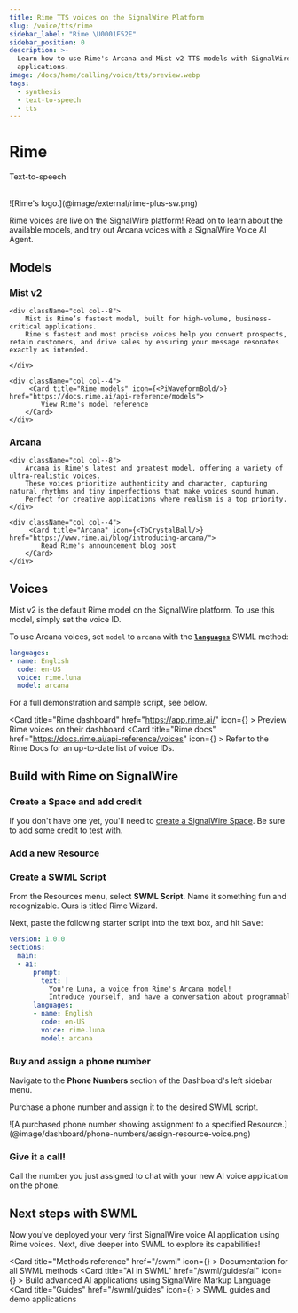 ```yaml
---
title: Rime TTS voices on the SignalWire Platform
slug: /voice/tts/rime
sidebar_label: "Rime \U0001F52E"
sidebar_position: 0
description: >-
  Learn how to use Rime's Arcana and Mist v2 TTS models with SignalWire AI Voice
  applications.
image: /docs/home/calling/voice/tts/preview.webp
tags:
  - synthesis
  - text-to-speech
  - tts
---
```


# Rime

<Subtitle>Text-to-speech</Subtitle><br/><br/>


<Frame>
    ![Rime's logo.](@image/external/rime-plus-sw.png)
</Frame>

Rime voices are live on the SignalWire platform! 
Read on to learn about the available models, and 
try out Arcana voices with a SignalWire Voice AI Agent.

## Models

### Mist v2

<div className="row">
    
    <div className="col col--8">
        Mist is Rime’s fastest model, built for high-volume, business-critical applications.
        Rime's fastest and most precise voices help you convert prospects, retain customers, and drive sales by ensuring your message resonates exactly as intended.

    </div>
    
    <div className="col col--4">
         <Card title="Rime models" icon={<PiWaveformBold/>} href="https://docs.rime.ai/api-reference/models">
            View Rime's model reference
        </Card>
    </div>
    
</div>

### Arcana

<div className="row">
    
    <div className="col col--8">
        Arcana is Rime's latest and greatest model, offering a variety of ultra-realistic voices.
        These voices prioritize authenticity and character, capturing natural rhythms and tiny imperfections that make voices sound human.
        Perfect for creative applications where realism is a top priority.
    </div>
    
    <div className="col col--4">
         <Card title="Arcana" icon={<TbCrystalBall/>} href="https://www.rime.ai/blog/introducing-arcana/">
            Read Rime's announcement blog post
        </Card>
    </div>
    
</div>

## Voices

Mist v2 is the default Rime model on the SignalWire platform.
To use this model, simply set the voice ID.

To use Arcana voices, set `model` to `arcana` with the
[**`languages`**](/swml/methods/ai/languages#use-voice-strings)
SWML method:

```yaml
languages:
- name: English
  code: en-US
  voice: rime.luna
  model: arcana
```

For a full demonstration and sample script, see below.


<CardGroup>

   <Card
        title="Rime dashboard"
        href="https://app.rime.ai/"
        icon={<MdDashboard />}
    >
        Preview Rime voices on their dashboard
    </Card>
    <Card
        title="Rime docs"
        href="https://docs.rime.ai/api-reference/voices"
        icon={<FaBookOpen />}
    >
        Refer to the Rime Docs for an up-to-date list of voice IDs.
    </Card>

</CardGroup>

## Build with Rime on SignalWire

<Steps>

### Create a Space and add credit

If you don't have one yet, you'll need to 
[create a SignalWire Space](/platform/dashboard/getting-started/signing-up-for-a-space).
Be sure to [add some credit](/platform/dashboard/guides/trial-mode/) to test with.

### Add a new Resource

<AddResource/>

### Create a SWML Script

From the Resources menu, select **SWML Script**.
Name it something fun and recognizable.
Ours is titled Rime Wizard.

Next, paste the following starter script into the text box, and hit <kbd>Save</kbd>:

```yaml andJson
version: 1.0.0
sections:
  main:
  - ai:
      prompt:
        text: | 
          You're Luna, a voice from Rime's Arcana model! 
          Introduce yourself, and have a conversation about programmable unified communications on the SignalWire platform. 
      languages:
      - name: English
        code: en-US
        voice: rime.luna
        model: arcana
```

<!--
```
        params:
          rime_model: arcana
```

This simple YAML file is actually a complete application that SignalWire hosts and deploys the moment you hit save. 
The hard telecom and LLM integration happen behind the scenes, 
so all you have to worry about is calling the ai method, giving it a prompt, and assigning a TTS voice. 
In this case, we’re using Rime’s Celeste voice.

SWML is compact but mighty. 
This same SWML script can be expanded to do almost anything - 
call external APIs, 
use defined “tools” or functions, 
retrieve structured information from SignalWire’s 
[Datasphere](https://signalwire.com/blogs/developers/signalwire-datasphere-build-specialized-ai) RAG stack, 
switch voices and contexts, 
programmatically modify its own source with the 
[Prompt Object Model](/ai/pom/), 
and transfer to other [Resources](/platform/call-fabric/resources) on SignalWire’s Call Fabric platform.


-->

### Buy and assign a phone number

Navigate to the **Phone Numbers** section of the Dashboard's left sidebar menu.

Purchase a phone number and assign it to the desired SWML script.

<Frame caption="Assigning a phone number to the SWML Script">
    ![A purchased phone number showing assignment to a specified Resource.](@image/dashboard/phone-numbers/assign-resource-voice.png)
</Frame>

### Give it a call!

Call the number you just assigned to chat with your new AI voice application on the phone.

</Steps>

## Next steps with SWML

Now you've deployed your very first SignalWire voice AI application using Rime voices. 
Next, dive deeper into SWML to explore its capabilities!

<CardGroup>

   <Card
        title="Methods reference"
        href="/swml"
        icon={<MdOutlineCode />}
    >
        Documentation for all SWML methods
    </Card>
    <Card
        title="AI in SWML"
        href="/swml/guides/ai"
        icon={<FaMagic />}
    >
        Build advanced AI applications using SignalWire Markup Language
    </Card>
    <Card
        title="Guides"
        href="/swml/guides"
        icon={<FaBookOpen />}
    >
    SWML guides and demo applications
    </Card>

</CardGroup>

